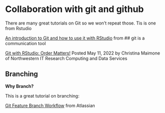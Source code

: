 # Collaboration with git and github

There are many great tutorials on Git so we won't repeat those.  Tis is one from Rstudio

[An introduction to Git and how to use it with RStudio](http://r-bio.github.io/intro-git-rstudio) from 
## git is a communication tool

[Git with RStudio: Order Matters!](https://sites.northwestern.edu/researchcomputing/2022/05/11/git-with-rstudio-order-matters/) Posted May 11, 2022 by Christina Maimone of Northwestern IT Research Computing and Data Services





## Branching

**Why Branch?**


This is a great tutorial on branching: 

[Git Feature Branch Workflow](https://www.atlassian.com/git/tutorials/comparing-workflows/feature-branch-workflow) from Atlassian


